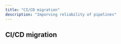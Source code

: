 ---
title: "CI/CD migration"
description: "Imporving reliability of pipelines"
---
## CI/CD migration
